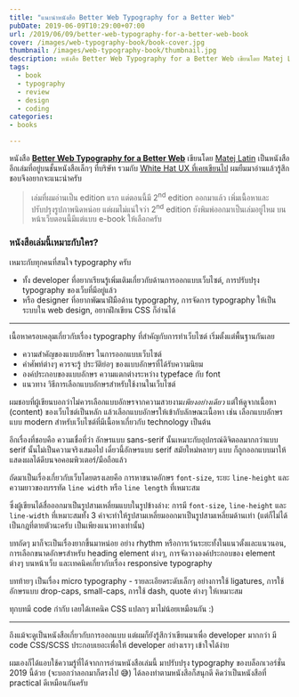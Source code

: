 ```yaml
---
title: "แนะนำหนังสือ Better Web Typography for a Better Web"
pubDate: 2019-06-09T10:29:00+07:00
url: /2019/06/09/better-web-typography-for-a-better-web-book
cover: /images/web-typography-book/book-cover.jpg
thumbnail: /images/web-typography-book/thumbnail.jpg
description: หนังสือ Better Web Typography for a Better Web เขียนโดย Matej Latin เป็นหนังสืออีกเล่มที่อยู่บนชั้นหนังสือเล็กๆ ที่บริษัท ผมยืมมาอ่านแล้วรู้สึกชอบจึงอยากจะแนะนำครับ
tags:
  - book
  - typography
  - review
  - design
  - coding
categories:
- books

---
```


<p class="lead">
หนังสือ <a href="https://betterwebtype.com/web-typography-book/"><strong>Better Web Typography for a Better Web</strong></a> เขียนโดย <a href="https://matejlatin.com/" target='_blank'>Matej Latin</a>
เป็นหนังสืออีกเล่มที่อยู่บนชั้นหนังสือเล็กๆ ที่บริษัท รวมกับ <a href="https://armno.in.th/2018/04/26/%E0%B9%81%E0%B8%99%E0%B8%B0%E0%B8%99%E0%B8%B3%E0%B8%AB%E0%B8%99%E0%B8%B1%E0%B8%87%E0%B8%AA%E0%B8%B7%E0%B8%AD-white-hat-ux/">White Hat UX ที่เคยเขียนไป</a> ผมยืมมาอ่านแล้วรู้สึกชอบจึงอยากจะแนะนำครับ
</p>

<Picture
  src="/images/web-typography-book/book-cover.jpg"
  alt="ปกหนังสือ Better Web Typography for a Better Web"
  caption="ปกหนังสือ Better Web Typography for a Better Web"
  width="1600" height="1066"
/>

> เล่มที่ผมอ่านเป็น edition แรก แต่ตอนนี้มี 2<sup>nd</sup> edition ออกมาแล้ว เพิ่มเนื้อหาและปรับปรุงรูปภาพนิดหน่อย แต่ผมไม่แน่ใจว่า 2<sup>nd</sup> edition ยังพิมพ์ออกมาเป็นเล่มอยู่ไหม บนหน้าเว็บตอนนี้มีแต่แบบ e-book ให้เลือกครับ

### หนังสือเล่มนี้เหมาะกับใคร?

เหมาะกับทุกคนที่สนใจ typography ครับ

- ทั้ง developer ที่อยากเรียนรู้เพิ่มเติมเกี่ยวกับด้านการออกแบบเว็บไซต์, การปรับปรุง typography ของเว็บที่มีอยู่แล้ว
- หรือ designer ที่อยากพัฒนาฝีมือด้าน typography, การจัดการ typography ให้เป็นระบบใน web design, อยากฝึกเขียน CSS ก็อ่านได้

-----

เนื้อหาครอบคลุมเกี่ยวกับเรื่อง typography ที่สำคัญกับการทำเว็บไซต์
เริ่มตั้งแต่พื้นฐานกันเลย

- ความสำคัญของแบบอักษร ในการออกแบบเว็บไซต์
- คำศัพท์ต่างๆ ควรจะรู้ ประวัติย่อๆ ของแบบอักษรที่ได้รับความนิยม
- องค์ประกอบของแบบอักษร ความแตกต่างระหว่าง typeface กับ font
- แนวทาง วิธีการเลือกแบบอักษรสำหรับใช้งานในเว็บไซต์

ผมชอบที่ผู้เขียนบอกว่าไม่ควรเลือกแบบอักษรจากความสวยงาม*เพียงอย่างเดียว*
แต่ให้ดูจากเนื้อหา (content) ของเว็บไซต์เป็นหลัก
แล้วเลือกแบบอักษรให้เข้ากับลักษณะเนื้อหา เช่น เลือกแบบอักษรแบบ modern
สำหรับเว็บไซต์ที่มีเนื้อหาเกี่ยวกับ technology เป็นต้น

อีกเรื่องที่ชอบคือ ความเชื่อที่ว่า อักษรแบบ sans-serif นั้นเหมาะกับอุปกรณ์ดิจิตอลมากกว่าแบบ serif นั้นไม่เป็นความจริงเสมอไป
เดี๋ยวนี้อักษรแบบ serif สมัยใหม่หลายๆ แบบ ก็ถูกออกแบบมาให้แสดงผลได้ดีบนจอคอมพิวเตอร์/มือถือแล้ว

<Picture
  src="/images/web-typography-book/ch-5.jpg"
  alt="บทที่ 5"
  width="1600" height="1066"
/>

ถัดมาเป็นเรื่องเกี่ยวกับเว็บโดยตรงเลยคือ การหาขนาดอักษร `font-size`, ระยะ `line-height` และความยาวของบรรทัด `line width` หรือ `line length`  ที่เหมาะสม

ซึ่งผู้เขียนได้สื่อออกมาเป็นรูปสามเหลี่ยมแบบในรูปข้างล่าง: การมี `font-size`, `line-height` และ `line-width`
ที่เหมาะสมทั้ง 3 ค่าจะทำให้รูปสามเหลี่ยมออกมาเป็นรูปสามเหลี่ยมด้านเท่า
(แต่ก็ไม่ได้เป็นกฎที่ตายตัวนะครับ เป็นเพียงแนวทางเท่านั้น)

<Picture
  width="1160"
  height="474"
  src="/images/web-typography-book/triangle-paragraph.jpg"
  alt="triangle paragraph อธิบายความสัมพันธ์ระหว่าง font-size, line-height, กับ line-length"
  caption="(ภาพจาก https://betterwebtype.com/triangle/ ในเว็บมีเกมให้เล่นด้วย สนุกดี)"
/>

บทถัดๆ มาก็จะเป็นเรื่องยากขึ้นมาหน่อย อย่าง rhythm หรือการเว้นระยะทั้งในแนวตั้งและแนวนอน,
การเลือกขนาดอักษรสำหรับ heading element ต่างๆ,
การจัดวางองค์ประกอบของ element ต่างๆ บนหน้าเว็บ
และเทคนิคเกี่ยวกับเรื่อง responsive typography

บทท้ายๆ เป็นเรื่อง micro typography - รายละเอียดระดับเล็กๆ อย่างการใช้ ligatures,
การใช้อักษรแบบ drop-caps, small-caps, การใช้ dash, quote ต่างๆ ให้เหมาะสม

ทุกบทมี code กำกับ เลยได้เทคนิค CSS แปลกๆ มาไม่น้อยเหมือนกัน :)

-----

ถึงแม้จะดูเป็นหนังสือเกี่ยวกับการออกแบบ แต่ผมก็ยังรู้สึกว่าเขียนมาเพื่อ developer มากกว่า
มี code CSS/SCSS ประกอบเยอะเพื่อให้ developer อย่างเราๆ เข้าใจได้ง่าย

<Picture
  src="/images/web-typography-book/code.jpg"
  alt="Code SCSS/CSS"
  width="1600" height="1066"
/>

<Picture
  width="1600" height="1066"
  src="/images/web-typography-book/print.jpg"
  alt="รูปประกอบเนื้อหามีเยอะ"
  caption="การยกตัวอย่างประกอบเนื้อหาก็เข้าใจง่ายดี ไม่ต้องเป็น designer จ๋าๆ ก็เข้าใจได้"
/>

<Picture
  width="1600" height="1066"
  src="/images/web-typography-book/page.jpg"
  alt="รูปตัวอย่างจากหนังสือ"
  caption="คุณภาพการพิมพ์ดีมาก"
/>

ผมเองก็ได้แอบใช้ความรู้ที่ได้จากการอ่านหนังสือเล่มนี้ มาปรับปรุง typography ของบล็อกเวอร์ชั่น 2019 นี้ด้วย (จะบอกว่าลอกมาก็ตรงไป 😅) ได้ลองทำตามหนังสือก็สนุกดี
คิดว่าเป็นหนังสือที่ practical ดีเหมือนกันครับ

